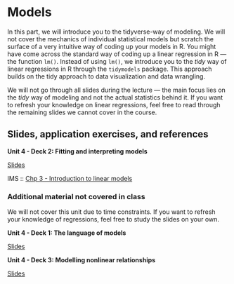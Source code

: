 # Models {#models}

In this part, we will introduce you to the tidyverse-way of modeling.
We will not cover the mechanics of individual statistical models but scratch the surface of a very intuitive way of coding up your models in R.
You might have come across the standard way of coding up a linear regression in R --- the function `lm()`.
Instead of using `lm()`, we introduce you to the *tidy* way of linear regressions in R through the `tidymodels` package.
This approach builds on the tidy approach to data visualization and data wrangling.

We will not go through all slides during the lecture --- the main focus lies on the *tidy* way of modeling and not the actual statistics behind it.
If you want to refresh your knowledge on linear regressions, feel free to read through the remaining slides we cannot cover in the course.

## Slides, application exercises, and references

::: slide-deck
**Unit 4 - Deck 2: Fitting and interpreting models**

::: slides
[Slides](https://coding-intro.github.io/intro-tidyverse-2023-06/slides/u4-d02-fitting-interpreting-models/u4-d02-fitting-interpreting-models.html#1)
:::

::: reading
IMS :: [Chp 3 - Introduction to linear models](https://openintro-ims.netlify.app/intro-linear-models.html)
:::
:::

### Additional material not covered in class

We will not cover this unit due to time constraints.
If you want to refresh your knowledge of regressions, feel free to study the slides on your own.

::: slide-deck
**Unit 4 - Deck 1: The language of models**

::: slides
[Slides](https://coding-intro.github.io/intro-tidyverse-2023-06/slides/u4-d01-language-of-models/u4-d01-language-of-models.html#1)
:::
:::

::: slide-deck
**Unit 4 - Deck 3: Modelling nonlinear relationships**

::: slides
[Slides](https://coding-intro.github.io/intro-tidyverse-2023-06/slides/u4-d03-modeling-nonlinear-relationships/u4-d03-modeling-nonlinear-relationships.html#1)
:::
:::

<!-- ::: {.slide-deck} -->

<!-- **Unit 4 - Deck 4: Models with multiple predictors** -->

<!-- ::: {.slides} -->

<!-- [Slides](https://rstudio-education.github.io/datascience-box/course-materials/slides/u4-d04-model-multiple-predictors/u4-d04-model-multiple-predictors.html#1) -->

<!-- ::: -->

<!-- ::: {.source} -->

<!-- [Source](https://github.com/rstudio-education/datascience-box/tree/master/course-materials/slides/u4-d04-model-multiple-predictors) -->

<!-- ::: -->

<!-- ::: {.video} -->

<!-- [Video](https://youtu.be/mjkNabD4oi4) -->

<!-- ::: -->

<!-- ::: {.reading} -->

<!-- IMS :: [Sec 4.1 - Regression with multiple predictors](https://openintro-ims.netlify.app/multi-logistic-models.html#regression-multiple-predictors) -->

<!-- ::: -->

<!-- ::: -->

<!-- ::: {.slide-deck} -->

<!-- **Unit 4 - Deck 5: More models with multiple predictors** -->

<!-- ::: {.slides} -->

<!-- [Slides](https://rstudio-education.github.io/datascience-box/course-materials/slides/u4-d05-more-model-multiple-predictors/u4-d05-more-model-multiple-predictors.html#1) -->

<!-- ::: -->

<!-- ::: {.source} -->

<!-- [Source](https://github.com/rstudio-education/datascience-box/tree/master/course-materials/slides/u4-d05-more-model-multiple-predictors) -->

<!-- ::: -->

<!-- ::: {.video} -->

<!-- [Video](https://youtu.be/nJAYRnLPb10) -->

<!-- ::: -->

<!-- ::: -->

<!-- ### Classification and model building -->

<!-- ::: {.slide-deck} -->

<!-- **Unit 4 - Deck 6: Logistic regression** -->

<!-- ::: {.slides} -->

<!-- [Slides](https://rstudio-education.github.io/datascience-box/course-materials/slides/u4-d06-logistic-reg/u4-d06-logistic-reg.html#1) -->

<!-- ::: -->

<!-- ::: {.source} -->

<!-- [Source](https://github.com/rstudio-education/datascience-box/tree/master/course-materials/slides/u4-d06-logistic-reg) -->

<!-- ::: -->

<!-- ::: {.video} -->

<!-- [Video](https://youtu.be/AidXFYSYfJg) -->

<!-- ::: -->

<!-- ::: {.reading} -->

<!-- IMS :: [Sec 4.5 - Logistic regression](https://openintro-ims.netlify.app/multi-logistic-models.html#logistic-regression) -->

<!-- ::: -->

<!-- ::: -->

<!-- ::: {.slide-deck} -->

<!-- **Unit 4 - Deck 7: Prediction and overfitting** -->

<!-- ::: {.slides} -->

<!-- [Slides](https://rstudio-education.github.io/datascience-box/course-materials/slides/u4-d07-prediction-overfitting/u4-d07-prediction-overfitting.html#1) -->

<!-- ::: -->

<!-- ::: {.source} -->

<!-- [Source](https://github.com/rstudio-education/datascience-box/tree/master/course-materials/slides/u4-d07-prediction-overfitting) -->

<!-- ::: -->

<!-- ::: {.video} -->

<!-- [Video](https://youtu.be/Qd4lu_Lmwi0) -->

<!-- ::: -->

<!-- ::: {.reading} -->

<!-- tidymodels :: [Build a model](https://www.tidymodels.org/start/models/) -->

<!-- ::: -->

<!-- ::: -->

<!-- ::: {.slide-deck} -->

<!-- **Unit 4 - Deck 8: Feature engineering** -->

<!-- ::: {.slides} -->

<!-- [Slides](https://rstudio-education.github.io/datascience-box/course-materials/slides/u4-d08-feature-engineering/u4-d08-feature-engineering.html#1) -->

<!-- ::: -->

<!-- ::: {.source} -->

<!-- [Source](https://github.com/rstudio-education/datascience-box/tree/master/course-materials/slides/u4-d08-feature-engineering) -->

<!-- ::: -->

<!-- ::: {.video} -->

<!-- [Video](https://youtu.be/wZt9ab4jBZ4) -->

<!-- ::: -->

<!-- ::: {.reading} -->

<!-- tidymodels :: [Preprocess your data with recipes](https://www.tidymodels.org/start/recipes/) -->

<!-- ::: -->

<!-- ::: -->

<!-- ### Model validation -->

<!-- ::: {.slide-deck} -->

<!-- **Unit 4 - Deck 9: Cross validation** -->

<!-- ::: {.slides} -->

<!-- [Slides](https://rstudio-education.github.io/datascience-box/course-materials/slides/u4-d09-cross-validation/u4-d09-cross-validation.html#1) -->

<!-- ::: -->

<!-- ::: {.source} -->

<!-- [Source](https://github.com/rstudio-education/datascience-box/tree/master/course-materials/slides/u4-d09-cross-validation) -->

<!-- ::: -->

<!-- ::: {.video} -->

<!-- [Video](https://youtu.be/L1KfIISmUT4) -->

<!-- ::: -->

<!-- ::: {.reading} -->

<!-- tidymodels :: [Evaluate your model with resampling](https://www.tidymodels.org/start/resampling/) -->

<!-- ::: -->

<!-- ::: -->

<!-- ::: {.application-exercise} -->

<!-- **The Office + Feature engineering, Pt. 1** -->

<!-- ::: {.source} -->

<!-- [Source](https://github.com/rstudio-education/datascience-box/tree/master/course-materials/application-exercises/ae-09-feat-eng-cv/theoffice.Rmd) -->

<!-- ::: -->

<!-- ::: {.video} -->

<!-- [Video](https://youtu.be/qsUYstdN4LQ) -->

<!-- ::: -->

<!-- ::: -->

<!-- ::: {.application-exercise} -->

<!-- **The Office + Cross validation, Pt. 2** -->

<!-- ::: {.source} -->

<!-- [Source](https://github.com/rstudio-education/datascience-box/tree/master/course-materials/application-exercises/ae-09-feat-eng-cv/theoffice.Rmd) -->

<!-- ::: -->

<!-- ::: {.video} -->

<!-- [Video](https://youtu.be/WstIr94Fdjc) -->

<!-- ::: -->

<!-- ::: -->

<!-- ### Uncertainty quantification -->

<!-- ::: {.slide-deck} -->

<!-- **Unit 4 - Deck 10: Quantifying uncertainty** -->

<!-- ::: {.slides} -->

<!-- [Slides](https://rstudio-education.github.io/datascience-box/course-materials/slides/u4-d10-quantify-uncertainty/u4-d10-quantify-uncertainty.html#1) -->

<!-- ::: -->

<!-- ::: {.source} -->

<!-- [Source](https://github.com/rstudio-education/datascience-box/tree/master/course-materials/slides/u4-d10-quantify-uncertainty) -->

<!-- ::: -->

<!-- ::: {.video} -->

<!-- [Video](https://youtu.be/LYpKrtZmQtI) -->

<!-- ::: -->

<!-- ::: -->

<!-- ::: {.slide-deck} -->

<!-- **Unit 4 - Deck 11: Bootstrapping** -->

<!-- ::: {.slides} -->

<!-- [Slides](https://rstudio-education.github.io/datascience-box/course-materials/slides/u4-d11-bootstrap/u4-d11-bootstrap.html#1) -->

<!-- ::: -->

<!-- ::: {.source} -->

<!-- [Source](https://github.com/rstudio-education/datascience-box/tree/master/course-materials/slides/u4-d11-bootstrap) -->

<!-- ::: -->

<!-- ::: {.video} -->

<!-- [Video](https://youtu.be/bdqpI3iVOso) -->

<!-- ::: -->

<!-- ::: {.reading} -->

<!-- IMS :: [Sec 5.2 - Bootstrap confidence intervals](https://openintro-ims.netlify.app/intro-stat-inference.html#boot-ci) -->

<!-- ::: -->

<!-- ::: -->

<!-- ::: {.slide-deck} -->

<!-- **Unit 4 - Deck 12: Hypothesis testing** -->

<!-- ::: {.slides} -->

<!-- [Slides](https://rstudio-education.github.io/datascience-box/course-materials/slides/u4-d12-hypothesis-testing/u4-d12-hypothesis-testing.html#1) -->

<!-- ::: -->

<!-- ::: {.source} -->

<!-- [Source](https://github.com/rstudio-education/datascience-box/tree/master/course-materials/slides/u4-d12-hypothesis-testing) -->

<!-- ::: -->

<!-- ::: {.reading} -->

<!-- [IMS :: Sec 5.1 - Randomization tests](https://openintro-ims.netlify.app/intro-stat-inference.html#inf-rand) -->

<!-- ::: -->

<!-- ::: -->

<!-- ::: {.slide-deck} -->

<!-- **Unit 4 - Deck 13: Inference overview** -->

<!-- ::: {.slides} -->

<!-- [Slides](https://rstudio-education.github.io/datascience-box/course-materials/slides/u4-d13-inference-overview/u4-d13-inference-overview.html#1) -->

<!-- ::: -->

<!-- ::: {.source} -->

<!-- [Source](https://github.com/rstudio-education/datascience-box/tree/master/course-materials/slides/u4-d13-inference-overview) -->

<!-- ::: -->

<!-- ::: -->

<!-- ## Labs -->

<!-- ::: {.lab} -->

<!-- **Lab 10: Grading the professor, Pt. 1** -->

<!-- Fitting and interpreting simple linear regression models -->

<!-- ::: {.instructions} -->

<!-- [Instructions](https://rstudio-education.github.io/datascience-box/course-materials/lab-instructions/lab-10/lab-10-slr-course-evals.html) -->

<!-- ::: -->

<!-- ::: {.source} -->

<!-- [Source](https://github.com/rstudio-education/datascience-box/tree/master/course-materials/lab-instructions/lab-10) -->

<!-- ::: -->

<!-- ::: {.starter} -->

<!-- [Starter](https://github.com/rstudio-education/datascience-box/tree/master/course-materials/starters/lab/lab-10-slr-course-evals) -->

<!-- ::: -->

<!-- ::: -->

<!-- ::: {.lab} -->

<!-- **Lab 11: Grading the professor, Pt. 2** -->

<!-- Fitting and interpreting multiple linear regression models -->

<!-- ::: {.instructions} -->

<!-- [Instructions](https://rstudio-education.github.io/datascience-box/course-materials/lab-instructions/lab-11/lab-11-mlr-course-evals.html) -->

<!-- ::: -->

<!-- ::: {.source} -->

<!-- [Source](https://github.com/rstudio-education/datascience-box/tree/master/course-materials/lab-instructions/lab-11) -->

<!-- ::: -->

<!-- ::: {.starter} -->

<!-- [Starter](https://github.com/rstudio-education/datascience-box/tree/master/course-materials/starters/lab/lab-11-mlr-course-evals) -->

<!-- ::: -->

<!-- ::: -->

<!-- ::: {.lab} -->

<!-- **Lab 12: Smoking while pregnant** -->

<!-- Constructing confidence intervals, conducting hypothesis tests, and interpreting results in context of the data -->

<!-- ::: {.instructions} -->

<!-- [Instructions](https://rstudio-education.github.io/datascience-box/course-materials/lab-instructions/lab-12/lab-12-inference-smoking.html) -->

<!-- ::: -->

<!-- ::: {.source} -->

<!-- [Source](https://github.com/rstudio-education/datascience-box/tree/master/course-materials/lab-instructions/lab-12) -->

<!-- ::: -->

<!-- ::: {.starter} -->

<!-- [Starter](https://github.com/rstudio-education/datascience-box/tree/master/course-materials/starters/lab/lab-12-inference-smoking) -->

<!-- ::: -->

<!-- ::: -->

<!-- ## Homework assignments -->

<!-- ::: {.homework} -->

<!-- **HW 7: Bike rentals in DC** -->

<!-- Exploratory data analysis and fitting and interpreting models -->

<!-- ::: {.instructions} -->

<!-- [Instructions](https://rstudio-education.github.io/datascience-box/course-materials/hw-instructions/hw-07/hw-07-bike-rentals-dc.html) -->

<!-- ::: -->

<!-- ::: {.source} -->

<!-- [Source](https://github.com/rstudio-education/datascience-box/tree/master/course-materials/hw-instructions/hw-07) -->

<!-- ::: -->

<!-- ::: {.starter} -->

<!-- [Starter](https://github.com/rstudio-education/datascience-box/tree/master/course-materials/starters/hw/hw-07-bike-rentals-dc) -->

<!-- ::: -->

<!-- ::: -->

<!-- ::: {.homework} -->

<!-- **HW 8: Exploring the GSS** -->

<!-- Fitting and interpreting models -->

<!-- ::: {.instructions} -->

<!-- [Instructions](https://rstudio-education.github.io/datascience-box/course-materials/hw-instructions/hw-08/hw-08-exploring-gss.html) -->

<!-- ::: -->

<!-- ::: {.source} -->

<!-- [Source](https://github.com/rstudio-education/datascience-box/tree/master/course-materials/hw-instructions/hw-08) -->

<!-- ::: -->

<!-- ::: {.starter} -->

<!-- [Starter](https://github.com/rstudio-education/datascience-box/tree/master/course-materials/starters/hw/hw-08-exploring-gss) -->

<!-- ::: -->

<!-- ::: -->

<!-- ::: {.homework} -->

<!-- **HW 9: Modelling the GSS** -->

<!-- Model validation and inference -->

<!-- ::: {.instructions} -->

<!-- [Instructions](https://rstudio-education.github.io/datascience-box/course-materials/hw-instructions/hw-09/hw-09-modeling-gss.html) -->

<!-- ::: -->

<!-- ::: {.source} -->

<!-- [Source](https://github.com/rstudio-education/datascience-box/tree/master/course-materials/hw-instructions/hw-09) -->

<!-- ::: -->

<!-- ::: {.starter} -->

<!-- [Starter](https://github.com/rstudio-education/datascience-box/tree/master/course-materials/starters/hw/hw-09-modeling-gss) -->

<!-- ::: -->

<!-- ::: -->
